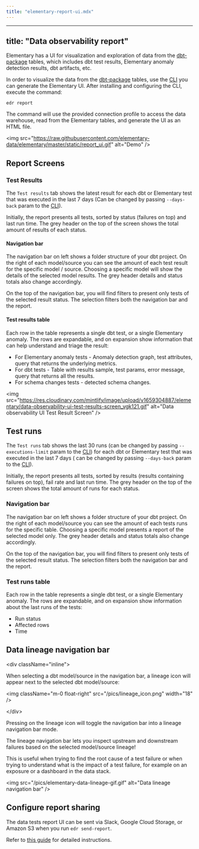 ```yaml
---
title: "elementary-report-ui.mdx"
---
```


---
title: "Data observability report"
---

Elementary has a UI for visualization and exploration of data from
the [dbt-package](/guides/modules-overview/dbt-package) tables, which includes dbt
test results, Elementary anomaly detection results, dbt artifacts, etc.

In order to visualize the data from
the [dbt-package](/general/contributions#contributing-to-the-dbt-package) tables, use
the [CLI](/understand-elementary/cli-install) you can generate the Elementary UI.
After installing and configuring the CLI, execute the command:

```shell
edr report
```

The command will use the provided connection profile to access the data warehouse, read from the Elementary tables, and
generate the UI as an HTML file.

&lt;img
  src="https://raw.githubusercontent.com/elementary-data/elementary/master/static/report_ui.gif"
  alt="Demo"
/&gt;

## Report Screens

### Test Results

The `Test results` tab shows the latest result for each dbt or Elementary test that was executed in the last 7 days (Can
be changed by passing `--days-back` param to the [CLI](/oss/cli-commands)).

Initially, the report presents all tests, sorted by status (failures on top) and last run time. The grey header on the
top of the screen shows the total amount of results of each status.

#### Navigation bar

The navigation bar on left shows a folder structure of your dbt project. On the right of each model/source you can see
the amount of each test result for the specific model / source. Choosing a specific model will show the details of the
selected model results. The grey header details and status totals also change accordingly.

On the top of the navigation bar, you will find filters to present only tests of the selected result status. The
selection filters both the navigation bar and the report.

#### Test results table

Each row in the table represents a single dbt test, or a single Elementary anomaly.
The rows are expandable, and on expansion show information that can help understand and triage the result:

- For Elementary anomaly tests - Anomaly detection graph, test attributes, query that returns the underlying metrics.
- For dbt tests - Table with results sample, test params, error message, query that returns all the results.
- For schema changes tests - detected schema changes.

&lt;img
  src="https://res.cloudinary.com/mintlify/image/upload/v1659304887/elementary/data-observability-ui-test-results-screen_vgk121.gif"
  alt="Data observability UI Test Result Screen"
/&gt;

## Test runs

The `Test runs` tab shows the last 30 runs (can be changed by passing `--executions-limit` param to
the [CLI](/oss/cli-commands#cli-advanced-options)) for each dbt or Elementary test that was executed in the last 7 days (
can be changed by passing `--days-back` param to the [CLI](/oss/cli-commands#cli-advanced-options)).

Initially, the report presents all tests, sorted by results (results containing failures on top), fail rate and last run
time. The grey header on the top of the screen shows the total amount of runs for each status.

### Navigation bar

The navigation bar on left shows a folder structure of your dbt project. On the right of each model/source you can see
the amount of each tests runs for the specific table. Choosing a specific model presents a report of the selected model
only. The grey header details and status totals also change accordingly.

On the top of the navigation bar, you will find filters to present only tests of the selected result status. The
selection filters both the navigation bar and the report.

### Test runs table

Each row in the table represents a single dbt test, or a single Elementary anomaly.
The rows are expandable, and on expansion show information about the last runs of the tests:

- Run status
- Affected rows
- Time

## Data lineage navigation bar

&lt;div className="inline"&gt;

When selecting a dbt model/source in the navigation bar, a lineage icon will appear next to the
selected dbt model/source:

&lt;img className="m-0 float-right" src="/pics/lineage_icon.png" width="18" /&gt;

&lt;/div&gt;

Pressing on the lineage icon will toggle the navigation bar into a lineage navigation bar mode.

The lineage navigation bar lets you inspect upstream and downstream failures based on the selected model/source lineage!

This is useful when trying to find the root cause of a test failure or when trying to understand what is the impact of a
test failure, for example on an exposure or a dashboard in the data stack.

&lt;img
  src="/pics/elementary-data-lineage-gif.gif"
  alt="Data lineage navigation bar"
/&gt;

## Configure report sharing

The data tests report UI can be sent via Slack, Google Cloud Storage, or Amazon S3 when you
run `edr send-report`.

Refer to [this guide](/quickstart/share-report-ui) for detailed instructions.

